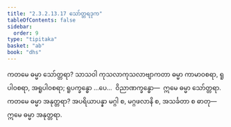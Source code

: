 ```yaml
---
title: "2.3.2.13.17 သော်တ္တရဒုက"
tableOfContents: false
sidebar:
  order: 9
type: "tipitaka"
basket: "ab"
book: "dhs"
---
```



<DynamicBreadcrumb />

<Division number="1299" book="dhs">

<Paragraph number="2000" book="dhs">
ကတမေ ဓမ္မာ သော်တ္တရာ? သာသဝါ ကုသလာကုသလာဗျာကတာ ဓမ္မာ ကာမာဝစရာ, ရူပါဝစရာ, အရူပါဝစရာ; ရူပက္ခန္ဓော …ပေ…  ဝိညာဏက္ခန္ဓော—  ဣမေ ဓမ္မာ သော်တ္တရာ.
</Paragraph>

</Division>
<Division number="1300" book="dhs">

<Paragraph number="2001" book="dhs">
ကတမေ ဓမ္မာ အနုတ္တရာ? အပရိယာပန္နာ မဂ္ဂါ စ, မဂ္ဂဖလာနိ စ, အသင်္ခတာ စ ဓာတု—  ဣမေ ဓမ္မာ အနုတ္တရာ.
</Paragraph>
</Division>